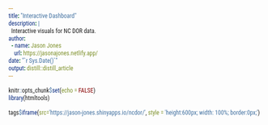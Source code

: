 ```yaml
---
title: "Interactive Dashboard"
description: |
  Interactive visuals for NC DOR data.
author:
  - name: Jason Jones 
    url: https://jasonajones.netlify.app/
date: "`r Sys.Date()`"
output: distill::distill_article
---
```


<link href="https://fonts.googleapis.com/css?family=Roboto+Condensed&display=swap" rel="stylesheet">
<style>* {font-size: 100%; font-family: Roboto Condensed, sans-serif;}</style>

```r
knitr::opts_chunk$set(echo = FALSE)
library(htmltools)
```

```r
tags$iframe(src='https://jason-jones.shinyapps.io/ncdor/', style = 'height:600px; width: 100%; border:0px;')
```






